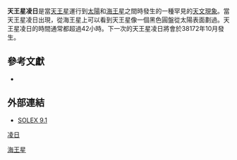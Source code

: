 '''天王星凌日'''是當[[天王星|天王星]]運行到[[太陽|太陽]]和[[海王星|海王星]]之間時發生的一種罕見的[[天文現象|天文現象]]。當天王星凌日出現，從海王星上可以看到天王星像一個黑色圓盤從太陽表面劃過。天王星凌日的時間通常都超過42小時。下一次的天王星凌日將會於38172年10月發生。

==參考文獻==
*{{cite book |title=Transits |last=Meeus |first=Jean  |year=1989 |publisher=Willmann-Bell}}
==外部連結==
* [https://www.webcitation.org/5gOzK38bc?url=http://chemistry.unina.it/~alvitagl/solex/ SOLEX 9.1]

{{太陽系小作品}}

{{凌日}}

[[category:海王星|凌日]]
[[Category:凌日|海王星]]